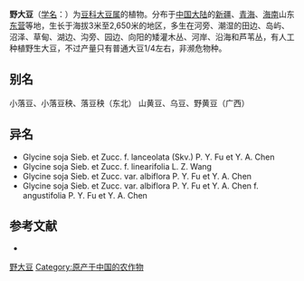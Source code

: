 {{Speciesbox
| name = 野大豆
| status = 
| status_system = 
| image = 
| genus = Glycine
| species = soja
| authority = Sieb. et Zucc.
}}

'''野大豆'''（[[学名|学名]]：{{lang|la|''Glycine soja''}}）为[[豆科|豆科]][[大豆属|大豆属]]的植物。分布于[[中国大陆|中国大陆]]的[[新疆|新疆]]、[[青海|青海]]、[[海南|海南]]山东[[东营|东营]]等地，生长于海拔3米至2,650米的地区，多生在河旁、潮湿的田边、岛屿、沼泽、草甸、湖边、沟旁、园边、向阳的矮灌木丛、河岸、沿海和芦苇丛，有人工种植野生大豆，不过产量只有普通大豆1/4左右，非濒危物种。

== 别名 ==
小落豆、小落豆秧、落豆秧（东北） 山黄豆、乌豆、野黄豆（广西）

== 异名 ==
* Glycine soja Sieb. et Zucc. f. lanceolata (Skv.) P. Y. Fu et Y. A. Chen
* Glycine soja Sieb. et Zucc. f. linearifolia L. Z. Wang
* Glycine soja Sieb. et Zucc. var. albiflora P. Y. Fu et Y. A. Chen
* Glycine soja Sieb. et Zucc. var. albiflora P. Y. Fu et Y. A. Chen f. angustifolia P. Y. Fu et Y. A. Chen

== 参考文献 ==
<div class="references-small">
* {{cite web| url =http://www.bioinfo.cn/db05/KmzwSpecies.php?action=view&id=16113| title =野大豆| work =《中国高等植物数据库全库》| publisher =中国科学院微生物研究所| author =昆明植物研究所| accessdate =2009-02-25| deadurl =yes| archiveurl =https://web.archive.org/web/20160305000241/http://www.bioinfo.cn/db05/KmzwSpecies.php?action=view&id=16113| archivedate =2016-03-05}}
</div>
{{Taxonbar|from=Q1073104}}

[[Category:大豆属|野大豆]]
[[Category:原产于中国的农作物|Category:原产于中国的农作物]]


{{植物小作品}}